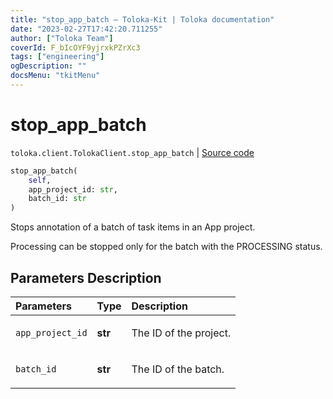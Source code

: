 ```yaml
---
title: "stop_app_batch — Toloka-Kit | Toloka documentation"
date: "2023-02-27T17:42:20.711255"
author: ["Toloka Team"]
coverId: F_bIcOYF9yjrxkPZrXc3
tags: ["engineering"]
ogDescription: ""
docsMenu: "tkitMenu"
---
```


# stop_app_batch
`toloka.client.TolokaClient.stop_app_batch` | [Source code](https://github.com/Toloka/toloka-kit/blob/v1.1.4/src/client/__init__.py#L3995)

```python
stop_app_batch(
    self,
    app_project_id: str,
    batch_id: str
)
```

Stops annotation of a batch of task items in an App project.

Processing can be stopped only for the batch with the PROCESSING status.

## Parameters Description

| Parameters | Type | Description |
| :----------| :----| :-----------|
`app_project_id`|**str**|<p>The ID of the project.</p>
`batch_id`|**str**|<p>The ID of the batch.</p>